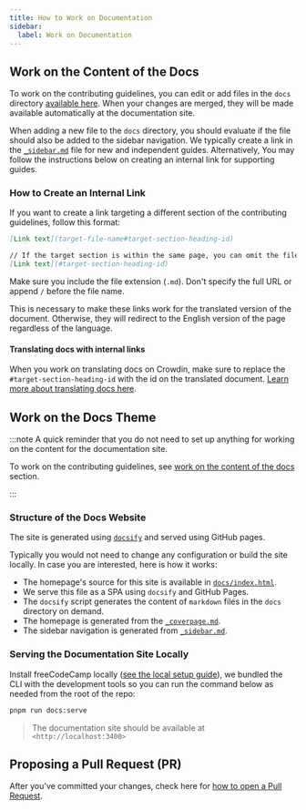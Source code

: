 ```yaml
---
title: How to Work on Documentation
sidebar:
  label: Work on Documentation
---
```


## Work on the Content of the Docs

To work on the contributing guidelines, you can edit or add files in the `docs` directory [available here](https://github.com/freeCodeCamp/contribute/tree/main/src/content/docs). When your changes are merged, they will be made available automatically at the documentation site.

When adding a new file to the `docs` directory, you should evaluate if the file should also be added to the sidebar navigation. We typically create a link in the [`_sidebar.md`](_sidebar) file for new and independent guides. Alternatively, You may follow the instructions below on creating an internal link for supporting guides.

### How to Create an Internal Link

If you want to create a link targeting a different section of the contributing guidelines, follow this format:

```md
[Link text](target-file-name#target-section-heading-id)

// If the target section is within the same page, you can omit the file name
[Link text](#target-section-heading-id)
```

Make sure you include the file extension (`.md`). Don't specify the full URL or append `/` before the file name.

This is necessary to make these links work for the translated version of the document. Otherwise, they will redirect to the English version of the page regardless of the language.

#### Translating docs with internal links

When you work on translating docs on Crowdin, make sure to replace the `#target-section-heading-id` with the id on the translated document. [Learn more about translating docs here](/how-to-translate-files/#translate-documentation).

## Work on the Docs Theme

:::note
A quick reminder that you do not need to set up anything for working on the content for the documentation site.

To work on the contributing guidelines, see [work on the content of the docs](#work-on-the-content-of-the-docs) section.

:::

### Structure of the Docs Website

The site is generated using [`docsify`](https://docsify.js.org) and served using GitHub pages.

Typically you would not need to change any configuration or build the site locally. In case you are interested, here is how it works:

- The homepage's source for this site is available in [`docs/index.html`](index.html).
- We serve this file as a SPA using `docsify` and GitHub Pages.
- The `docsify` script generates the content of `markdown` files in the `docs` directory on demand.
- The homepage is generated from the [`_coverpage.md`](_coverpage).
- The sidebar navigation is generated from [`_sidebar.md`](_sidebar).

### Serving the Documentation Site Locally

Install freeCodeCamp locally ([see the local setup guide](/how-to-setup-freecodecamp-locally/)), we bundled the CLI with the development tools so you can run the command below as needed from the root of the repo:

```bash
pnpm run docs:serve
```

> The documentation site should be available at `<http://localhost:3400>`

## Proposing a Pull Request (PR)

After you've committed your changes, check here for [how to open a Pull Request](/how-to-open-a-pull-request/).
